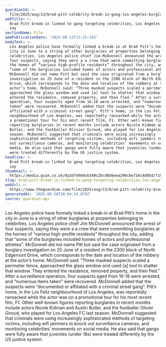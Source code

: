 ```yaml
---
guardianId: >-
  film/2025/aug/13/brad-pitt-celebrity-break-in-gang-los-angeles-burglaries-police
webTitle: >-
  Brad Pitt break-in linked to gang targeting celebrities, Los Angeles police
  say
sectionName: Film
webPublicationDate: '2025-08-13T13:15:34Z'
bodyText: >-
  Los Angeles police have formally linked a break-in at Brad Pitt’s home in the
  city in June to a string of other burglaries at properties belonging to
  celebrities. Los Angeles police chief Jim McDonnell announced the arrest of
  four suspects, saying they were a a crew that were committing burglaries at
  the homes of “various high-profile residents” throughout the city, adding that
  “some of the burglaries included homes of actors and professional athletes”.
  McDonnell did not name Pitt but said the case originated from a burglary
  investigation on 25 June of a resident in the 2300 block of North Edgemont
  Drive, which corresponds to the date and location of the robbery at the
  actor’s home. McDonnell said: “Three masked suspects scaled a perimeter fence,
  approached the glass window and used [a] tool to shatter that window. They
  entered the residence, removed property, and then fled.” After a surveillance
  operation, four suspects aged from 16-18 were arrested, and “numerous items
  taken” were recovered. McDonnell added that the suspects were “documented or
  affiliated with a criminal street gang”. Pitt’s home, in the Los Feliz
  neighbourhood of Los Angeles, was reportedly ransacked while the actor was on
  a promotional tour for his most recent film, F1. Other well-known figures
  reporting burglaries in recent months include actors Nicole Kidman and Austin
  Butler, and the footballer Olivier Giroud, who played for Los Angeles FC last
  season. McDonnell suggested that criminals were using increasingly
  sophisticated methods of targeting victims, including wifi jammers to knock
  out surveillance cameras, and monitoring celebrities’ movements on social
  media. He also said that gangs were fully aware that juveniles (under 18s)
  were treated differently by the US justice system.
headline: >-
  Brad Pitt break-in linked to gang targeting celebrities, Los Angeles police
  say
thumbnail: >-
  https://media.guim.co.uk/8a3df4989c6349c2bcd056eea298c6e716c4d05d/719_0_7202_5760/500.jpg
slug: brad-pitt-break-in-linked-to-gang-targeting-celebrities-los-angeles-police-say
webUrl: >-
  https://www.theguardian.com/film/2025/aug/13/brad-pitt-celebrity-break-in-gang-los-angeles-burglaries-police
generatedAt: '2025-08-28T20:04:24.878Z'
source: guardian-api
---
```

Los Angeles police have formally linked a break-in at Brad Pitt’s home in the city in June to a string of other burglaries at properties belonging to celebrities. Los Angeles police chief Jim McDonnell announced the arrest of four suspects, saying they were a a crew that were committing burglaries at the homes of “various high-profile residents” throughout the city, adding that “some of the burglaries included homes of actors and professional athletes”. McDonnell did not name Pitt but said the case originated from a burglary investigation on 25 June of a resident in the 2300 block of North Edgemont Drive, which corresponds to the date and location of the robbery at the actor’s home. McDonnell said: “Three masked suspects scaled a perimeter fence, approached the glass window and used [a] tool to shatter that window. They entered the residence, removed property, and then fled.” After a surveillance operation, four suspects aged from 16-18 were arrested, and “numerous items taken” were recovered. McDonnell added that the suspects were “documented or affiliated with a criminal street gang”. Pitt’s home, in the Los Feliz neighbourhood of Los Angeles, was reportedly ransacked while the actor was on a promotional tour for his most recent film, F1. Other well-known figures reporting burglaries in recent months include actors Nicole Kidman and Austin Butler, and the footballer Olivier Giroud, who played for Los Angeles FC last season. McDonnell suggested that criminals were using increasingly sophisticated methods of targeting victims, including wifi jammers to knock out surveillance cameras, and monitoring celebrities’ movements on social media. He also said that gangs were fully aware that juveniles (under 18s) were treated differently by the US justice system.
